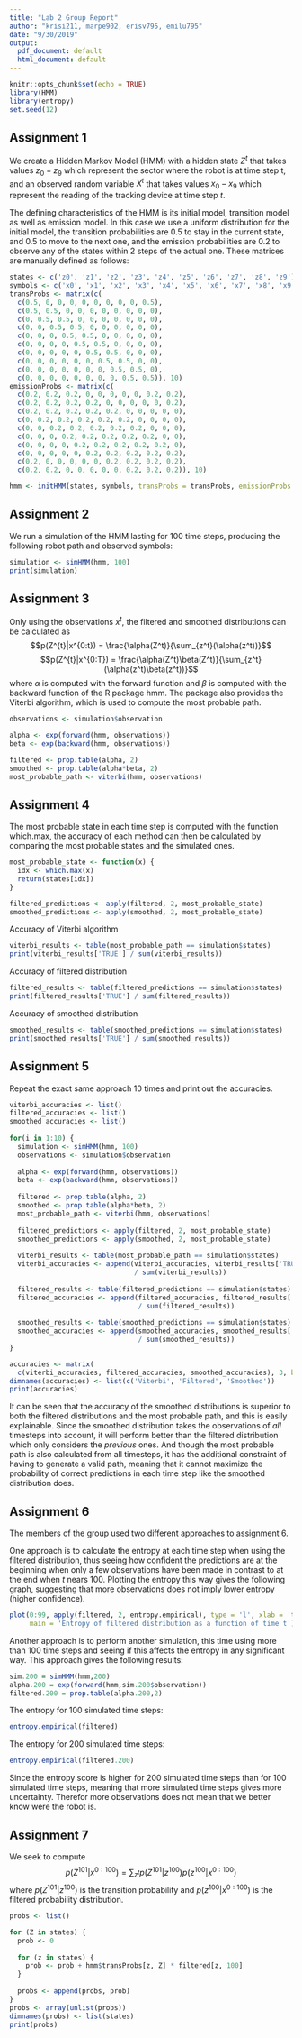 ```yaml
---
title: "Lab 2 Group Report"
author: "krisi211, marpe902, erisv795, emilu795"
date: "9/30/2019"
output:
  pdf_document: default
  html_document: default
---
```


```r
knitr::opts_chunk$set(echo = TRUE)
library(HMM)
library(entropy)
set.seed(12)
```


## Assignment 1
We create a Hidden Markov Model (HMM) with a hidden state $Z^t$ that takes values $z_0-z_9$ which represent the sector where the robot is at time step t, and an observed random variable $X^t$ that takes values $x_0-x_9$ which represent the reading of the tracking device at time step $t$. 

The defining characteristics of the HMM is its initial model, transition model as well as emission model. In this case we use a uniform distribution for the initial model, the transition probabilities are 0.5 to stay in the current state, and 0.5 to move to the next one, and the emission probabilities are 0.2 to observe any of the states within 2 steps of the actual one. These matrices are manually defined as follows:
```r
states <- c('z0', 'z1', 'z2', 'z3', 'z4', 'z5', 'z6', 'z7', 'z8', 'z9')
symbols <- c('x0', 'x1', 'x2', 'x3', 'x4', 'x5', 'x6', 'x7', 'x8', 'x9')
transProbs <- matrix(c(
  c(0.5, 0, 0, 0, 0, 0, 0, 0, 0, 0.5),
  c(0.5, 0.5, 0, 0, 0, 0, 0, 0, 0, 0),
  c(0, 0.5, 0.5, 0, 0, 0, 0, 0, 0, 0),
  c(0, 0, 0.5, 0.5, 0, 0, 0, 0, 0, 0),
  c(0, 0, 0, 0.5, 0.5, 0, 0, 0, 0, 0),
  c(0, 0, 0, 0, 0.5, 0.5, 0, 0, 0, 0),
  c(0, 0, 0, 0, 0, 0.5, 0.5, 0, 0, 0),
  c(0, 0, 0, 0, 0, 0, 0.5, 0.5, 0, 0),
  c(0, 0, 0, 0, 0, 0, 0, 0.5, 0.5, 0),
  c(0, 0, 0, 0, 0, 0, 0, 0, 0.5, 0.5)), 10)
emissionProbs <- matrix(c(
  c(0.2, 0.2, 0.2, 0, 0, 0, 0, 0, 0.2, 0.2),
  c(0.2, 0.2, 0.2, 0.2, 0, 0, 0, 0, 0, 0.2),
  c(0.2, 0.2, 0.2, 0.2, 0.2, 0, 0, 0, 0, 0),
  c(0, 0.2, 0.2, 0.2, 0.2, 0.2, 0, 0, 0, 0),
  c(0, 0, 0.2, 0.2, 0.2, 0.2, 0.2, 0, 0, 0),
  c(0, 0, 0, 0.2, 0.2, 0.2, 0.2, 0.2, 0, 0),
  c(0, 0, 0, 0, 0.2, 0.2, 0.2, 0.2, 0.2, 0),
  c(0, 0, 0, 0, 0, 0.2, 0.2, 0.2, 0.2, 0.2),
  c(0.2, 0, 0, 0, 0, 0, 0.2, 0.2, 0.2, 0.2),
  c(0.2, 0.2, 0, 0, 0, 0, 0, 0.2, 0.2, 0.2)), 10)

hmm <- initHMM(states, symbols, transProbs = transProbs, emissionProbs = emissionProbs)
```


## Assignment 2
We run a simulation of the HMM lasting for 100 time steps, producing the following robot path and observed symbols:
```r
simulation <- simHMM(hmm, 100)
print(simulation)
```

## Assignment 3
Only using the observations $x^t$, the filtered and smoothed distributions can be calculated as $$p(Z^{t}|x^{0:t}) = \frac{\alpha(Z^t)}{\sum_{z^t}(\alpha(z^t))}$$ $$p(Z^{t}|x^{0:T}) = \frac{\alpha(Z^t)\beta(Z^t)}{\sum_{z^t}(\alpha(z^t)\beta(z^t))}$$ where $\alpha$ is computed with the forward function and $\beta$ is computed with the backward function of the R package hmm. The package also provides the Viterbi algorithm, which is used to compute the most probable path.
```r
observations <- simulation$observation

alpha <- exp(forward(hmm, observations))
beta <- exp(backward(hmm, observations))

filtered <- prop.table(alpha, 2)
smoothed <- prop.table(alpha*beta, 2)
most_probable_path <- viterbi(hmm, observations)
```

## Assignment 4
The most probable state in each time step is computed with the function which.max, the accuracy of each method can then be calculated by comparing the most probable states and the simulated ones.
```r
most_probable_state <- function(x) {
  idx <- which.max(x)
  return(states[idx])
}

filtered_predictions <- apply(filtered, 2, most_probable_state)
smoothed_predictions <- apply(smoothed, 2, most_probable_state)
```

Accuracy of Viterbi algorithm
```r
viterbi_results <- table(most_probable_path == simulation$states)
print(viterbi_results['TRUE'] / sum(viterbi_results))
```

Accuracy of filtered distribution
```r
filtered_results <- table(filtered_predictions == simulation$states)
print(filtered_results['TRUE'] / sum(filtered_results))
```

Accuracy of smoothed distribution
```r
smoothed_results <- table(smoothed_predictions == simulation$states)
print(smoothed_results['TRUE'] / sum(smoothed_results))
```

## Assignment 5
Repeat the exact same approach 10 times and print out the accuracies.
```r
viterbi_accuracies <- list()
filtered_accuracies <- list()
smoothed_accuracies <- list()
  
for(i in 1:10) {
  simulation <- simHMM(hmm, 100)
  observations <- simulation$observation
  
  alpha <- exp(forward(hmm, observations))
  beta <- exp(backward(hmm, observations))
  
  filtered <- prop.table(alpha, 2)
  smoothed <- prop.table(alpha*beta, 2)
  most_probable_path <- viterbi(hmm, observations)
  
  filtered_predictions <- apply(filtered, 2, most_probable_state)
  smoothed_predictions <- apply(smoothed, 2, most_probable_state)
  
  viterbi_results <- table(most_probable_path == simulation$states)
  viterbi_accuracies <- append(viterbi_accuracies, viterbi_results['TRUE'] 
                               / sum(viterbi_results))
  
  filtered_results <- table(filtered_predictions == simulation$states)
  filtered_accuracies <- append(filtered_accuracies, filtered_results['TRUE'] 
                                / sum(filtered_results))
  
  smoothed_results <- table(smoothed_predictions == simulation$states)
  smoothed_accuracies <- append(smoothed_accuracies, smoothed_results['TRUE'] 
                                / sum(smoothed_results))
}

accuracies <- matrix(
  c(viterbi_accuracies, filtered_accuracies, smoothed_accuracies), 3, byrow=TRUE)
dimnames(accuracies) <- list(c('Viterbi', 'Filtered', 'Smoothed'))
print(accuracies)
```
It can be seen that the accuracy of the smoothed distributions is superior to both the filtered distributions and the most probable path, and this is easily explainable. 
Since the smoothed distribution takes the observations of *all* timesteps into account, it will perform better than the filtered distribution which only considers the *previous* ones. And though the most probable path is also calculated from all timesteps, it has the additional constraint of having  to generate a valid path, meaning that it cannot maximize the probability of correct predictions in each time step like the smoothed distribution does.

## Assignment 6
The members of the group used two different approaches to assignment 6.

One approach is to calculate the entropy at each time step when using the filtered distribution, thus seeing how confident the predictions are at the beginning when only a few observations have been made in contrast to at the end when $t$ nears 100. Plotting the entropy this way gives the following graph, suggesting that more observations does not imply lower entropy (higher confidence).
```r
plot(0:99, apply(filtered, 2, entropy.empirical), type = 'l', xlab = 't', ylab = 'Entropy', 
     main = 'Entropy of filtered distribution as a function of time t')
```

Another approach is to perform another simulation, this time using more than 100 time steps and seeing if this affects the entropy in any significant way. This approach gives the following results:
```r
sim.200 = simHMM(hmm,200)
alpha.200 = exp(forward(hmm,sim.200$observation))
filtered.200 = prop.table(alpha.200,2)
```
The entropy for 100 simulated time steps:
```r
entropy.empirical(filtered)
```
The entropy for 200 simulated time steps:
```r
entropy.empirical(filtered.200)
```

Since the entropy score is higher for 200 simulated time steps than for 100 simulated time steps, meaning that more simulated time steps gives more uncertainty. Therefor more observations does not mean that we better know were the robot is.

## Assignment 7
We seek to compute $$p(Z^{101}|x^{0:100}) = \sum_{z^t} p(Z^{101}|z^{100})p(z^{100}|x^{0:100})$$
where $p(Z^{101}|z^{100})$ is the transition probability and $p(z^{100}|x^{0:100})$ is the filtered probability distribution.
```r
probs <- list()

for (Z in states) {
  prob <- 0
  
  for (z in states) {
    prob <- prob + hmm$transProbs[z, Z] * filtered[z, 100]
  }
  
  probs <- append(probs, prob)
}
probs <- array(unlist(probs))
dimnames(probs) <- list(states)
print(probs)
```